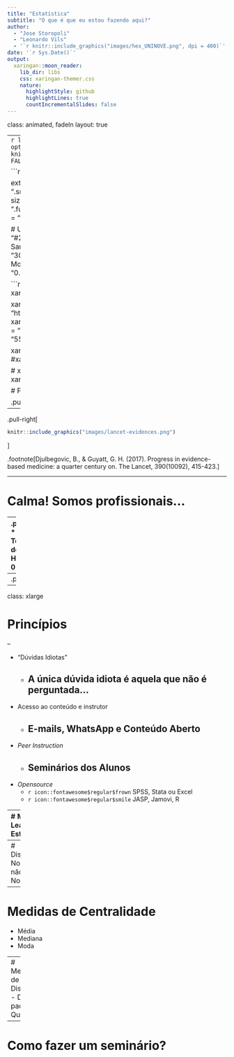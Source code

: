 ```yaml
---
title: "Estatística"
subtitle: "O que é que eu estou fazendo aqui?"
author: 
  - "Jose Storopoli"
  - "Leonardo Vils"
  - '`r knitr::include_graphics("images/hex_UNINOVE.png", dpi = 400)`'
date: '`r Sys.Date()`'
output:
  xaringan::moon_reader:
    lib_dir: libs
    css: xaringan-themer.css
    nature:
      highlightStyle: github
      highlightLines: true
      countIncrementalSlides: false
---
```


class: animated, fadeIn
layout: true

---
```r
library(ggplot2)
library(magrittr)
options(htmltools.dir.version = FALSE)
knitr::opts_chunk$set(fig.retina = 4,
                      warning = FALSE,
                      message = FALSE,
                      echo = FALSE)
set.seed(123)
```

```r
library(xaringanthemer)

extra_css <- list(
  ".tiny" = list("font-size" = "40%"),
  ".small" = list("font-size" = "70%"),
  ".large" = list("font-size" = "130%"),
  ".xlarge" = list("font-size" = "200%"),
  ".full-width" = list(
    display = "flex",
    width   = "100%",
    flex    = "1 1 auto"
  )
)

# UNINOVE Colors
style_mono_accent(
  base_color = "#29427A",
  header_font_google = google_font("Josefin Sans"),
  text_font_google   = google_font("Montserrat", "300", "300i"),
  code_font_google   = google_font("Fira Mono"),
  text_font_size     = "1.5em",
  footnote_font_size = "0.5em",
  extra_css = extra_css
)
```

```r
# xaringanExtra tile view press key "O"
xaringanExtra::use_tile_view()

xaringanExtra::use_logo(
  image_url = "https://raw.githubusercontent.com/storopoli/UNINOVE-xaringan-theme/master/resources/uninove.png",
  link_url = "https://www.uninove.br",
  width = "110px",
  height = "55px")

xaringanExtra::use_fit_screen()
#xaringanExtra::use_animate_css()

# xaringanExtra webcam press key "W"
xaringanExtra::use_webcam()
```

# Por quê estou aqui?

.pull-left[
```r
knitr::include_graphics("images/starwars-trap.gif")
```
]

--

.pull-right[
```r
knitr::include_graphics("images/lancet-evidences.png")
```
]


.footnote[Djulbegovic, B., & Guyatt, G. H. (2017). Progress in evidence-based medicine: a quarter century on. The Lancet, 390(10092), 415-423.]

---

# Calma! Somos profissionais...

--
.pull-left[
* Tentativas de Homicídio: 0

*  Atentados à Imagem e Honra: 0

* Mandatos de Segurança: 0
]
--
.pull-right[
```r
knitr::include_graphics("images/borat-success.gif")
```
]

---
class: xlarge

# Princípios

--

* "Dúvidas Idiotas"
  * A única dúvida idiota é aquela que não é perguntada...
--

* Acesso ao conteúdo e instrutor
  * E-mails, WhatsApp e Conteúdo Aberto
--

* *Peer Instruction*
  * Seminários dos Alunos
--

* *Opensource*
  * `r icon::fontawesome$regular$frown` SPSS, Stata ou Excel
  * `r icon::fontawesome$regular$smile` JASP, Jamovi, R

---
# Machine Learning vs Estatística

```r
n <- 10
df <- tibble::tibble(x = 1:n,
                     y = (1:n) + rnorm(n, 0, 2))
base_plot <- df %>%
  ggplot(aes(x, y)) +
  geom_point(size = 5) +
  theme_void() +
  theme(
    axis.title.x = element_blank(),
    axis.text.x = element_blank(),
    axis.ticks.x = element_blank(),
    axis.title.y = element_blank(),
    axis.text.y = element_blank(),
    axis.ticks.y = element_blank()
  )
```

.pull-left[
## Estatística

```r
base_plot + geom_smooth(size = 2, alpha = 0.5, method = "lm", se = F)
```
]

.pull-right[
## Machine Learning

```r
base_plot + geom_smooth(size = 2, color = "red", span = 0.3, se = F)
```
]

---
# Distribuições Normais e não-Normais

---
# Medidas de Centralidade
- Média
- Mediana
- Moda

---
# Medidas de Dispersão
- Desvio padrao
- Quantis

---
# Como fazer um seminário?

